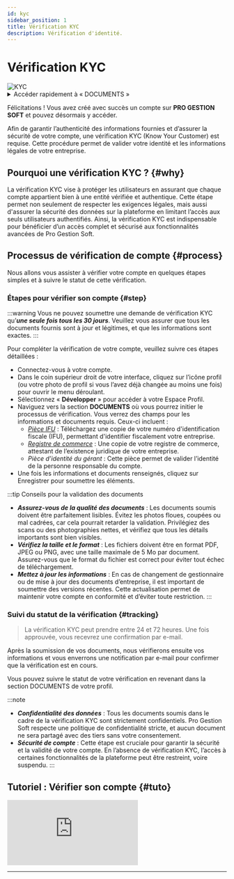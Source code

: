 ```yaml
---
id: kyc 
sidebar_position: 1 
title: Vérification KYC 
description: Vérification d'identité. 
---
```



# <i class="fas fa-user-check"></i> Vérification KYC
<img src="/img/docs/kyc.png" alt="KYC" className={styles.docsImg} />

<details>
  <summary>Accéder rapidement à « DOCUMENTS »</summary>

  Pour accéder rapidement à la section DOCUMENTS, saisissez simplement dans la barre de recherche un mot-clé de recherche pour trouver la section sans naviguer manuellement dans les menus.

  Voici une *[liste](/docs/act/controle/search)* – non exhaustive – des mots clés de recherches pris en charge.
</details>


Félicitations ! Vous avez créé avec succès un compte sur **PRO GESTION SOFT** et pouvez désormais y accéder.

Afin de garantir l’authenticité des informations fournies et d’assurer la sécurité de votre compte, une vérification KYC (Know Your Customer) est requise. Cette procédure permet de valider votre identité et les informations légales de votre entreprise.

## Pourquoi une vérification KYC ? \{#why}
La vérification KYC vise à protéger les utilisateurs en assurant que chaque compte appartient bien à une entité vérifiée et authentique. Cette étape permet non seulement de respecter les exigences légales, mais aussi d'assurer la sécurité des données sur la plateforme en limitant l’accès aux seuls utilisateurs authentifiés. Ainsi, la vérification KYC est indispensable pour bénéficier d’un accès complet et sécurisé aux fonctionnalités avancées de Pro Gestion Soft.

## Processus de vérification de compte \{#process}
Nous allons vous assister à vérifier votre compte en quelques étapes simples et à suivre le statut de cette vérification.

### Étapes pour vérifier son compte \{#step}
:::warning 
Vous ne pouvez soumettre une demande de vérification KYC qu’***une seule fois tous les 30 jours***. Veuillez vous assurer que tous les documents fournis sont à jour et légitimes, et que les informations sont exactes.
:::

Pour compléter la vérification de votre compte, veuillez suivre ces étapes détaillées :

- Connectez-vous à votre compte.
- Dans le coin supérieur droit de votre interface, cliquez sur l’icône profil <i class="fas fa-user-circle"></i> (ou votre photo de profil si vous l’avez déjà changée au moins une fois) pour ouvrir le menu déroulant. 
- Sélectionnez « **Développer** » pour accéder à votre Espace Profil.
- Naviguez vers la section **DOCUMENTS** où vous pourrez initier le processus de vérification. Vous verrez des champs pour les informations et documents requis. Ceux-ci incluent :
    - *[Pièce IFU](/docs/intro#terminologie)* : Téléchargez une copie de votre numéro d'identification fiscale (IFU), permettant d'identifier fiscalement votre entreprise.
    - *[Registre de commerce](/docs/intro#terminologie)* : Une copie de votre registre de commerce, attestant de l’existence juridique de votre entreprise.
    - *Pièce d’identité du gérant* : Cette pièce permet de valider l’identité de la personne responsable du compte.
- Une fois les informations et documents renseignés, cliquez sur <span className={styles.blueBtn}>Enregistrer</span> pour soumettre les éléments.

:::tip Conseils pour la validation des documents
- ***Assurez-vous de la qualité des documents*** : Les documents soumis doivent être parfaitement lisibles. Évitez les photos floues, coupées ou mal cadrées, car cela pourrait retarder la validation. Privilégiez des scans ou des photographies nettes, et vérifiez que tous les détails importants sont bien visibles.
- ***Vérifiez la taille et le format*** : Les fichiers doivent être en format PDF, JPEG ou PNG, avec une taille maximale de 5 Mo par document. Assurez-vous que le format du fichier est correct pour éviter tout échec de téléchargement.
- ***Mettez à jour les informations*** : En cas de changement de gestionnaire ou de mise à jour des documents d’entreprise, il est important de soumettre des versions récentes. Cette actualisation permet de maintenir votre compte en conformité et d’éviter toute restriction.
:::

### Suivi du statut de la vérification \{#tracking}
> La vérification KYC peut prendre entre 24 et 72 heures. Une fois approuvée, vous recevrez une confirmation par e-mail.

Après la soumission de vos documents, nous vérifierons ensuite vos informations et vous enverrons une notification par e-mail pour confirmer que la vérification est en cours.

Vous pouvez suivre le statut de votre vérification en revenant dans la section DOCUMENTS de votre profil.

:::note
- ***Confidentialité des données*** : Tous les documents soumis dans le cadre de la vérification KYC sont strictement confidentiels. Pro Gestion Soft respecte une politique de confidentialité stricte, et aucun document ne sera partagé avec des tiers sans votre consentement.
- ***Sécurité de compte*** : Cette étape est cruciale pour garantir la sécurité et la validité de votre compte. En l’absence de vérification KYC, l’accès à certaines fonctionnalités de la plateforme peut être restreint, voire suspendu.
:::

## Tutoriel : Vérifier son compte \{#tuto}
<div className={styles.FrameMob}>
<iframe
  src="https://www.youtube.com/embed/KAKnJ42iaKg"
  title="Connexion sur PGS"
  frameborder="0"
  allow="accelerometer; autoplay; clipboard-write; encrypted-media; gyroscope; picture-in-picture"
  allowfullscreen>
</iframe>
</div>

---

<Feedback />